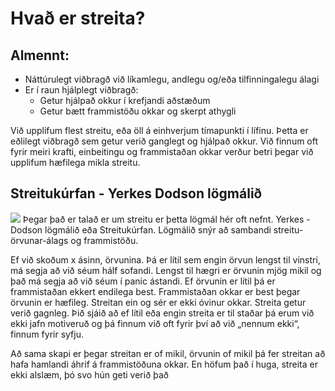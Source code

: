 
# Hvað er streita?

## Almennt:
- Náttúrulegt viðbragð við líkamlegu, andlegu og/eða tilfinningalegu álagi
- Er í raun hjálplegt viðbragð:
   - Getur hjálpað okkur í krefjandi aðstæðum
   - Getur bætt frammistöðu okkar og skerpt athygli

Við upplifum flest streitu, eða öll á einhverjum tímapunkti í lífinu. Þetta er eðlilegt viðbragð sem getur verið ganglegt og hjálpað okkur. Við finnum oft fyrir meiri krafti, einbeitingu og frammistaðan okkar verður betri þegar við upplifum hæfilega mikla streitu.

## Streitukúrfan - Yerkes Dodson lögmálið
![](/images/unit/streitukurfan.png) Þegar það er talað er um streitu er þetta lögmál hér oft nefnt. Yerkes - Dodson lögmálið eða Streitukúrfan. Lögmálið snýr að sambandi streitu-örvunar-álags og frammistöðu. 

Ef við skoðum x ásinn, örvunina. Þá er lítil sem engin örvun lengst til vinstri, má segja að við séum hálf sofandi. Lengst til hægri er örvunin mjög mikil og það má segja að við séum í panic ástandi.
Ef örvunin er lítil þá er frammistaðan ekkert endilega best. 
Frammistaðan okkar er best þegar örvunin er hæfileg. Streitan ein og sér er ekki óvinur okkar. Streita getur verið gagnleg. Þið sjáið að ef lítil eða engin streita er til staðar þá erum við ekki jafn motiveruð og þá finnum við oft fyrir því að við „nennum ekki“, finnum fyrir syfju. 

Að sama skapi er þegar streitan er of mikil, örvunin of mikil þá fer streitan að hafa hamlandi áhrif á frammistöðuna okkar.
En höfum það í huga, streita er ekki alslæm, þó svo hún geti verið það

